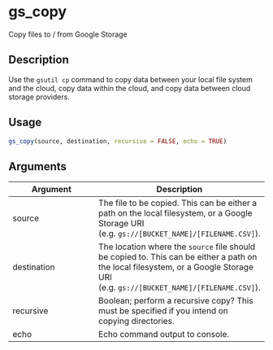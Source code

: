 # gs_copy


Copy files to / from Google Storage




## Description

Use the ``gsutil cp`` command to copy data between your local file system and
the cloud, copy data within the cloud, and copy data between cloud storage
providers.





## Usage
```r
gs_copy(source, destination, recursive = FALSE, echo = TRUE)
```




## Arguments


Argument      |Description
------------- |----------------
source | The file to be copied. This can be either a path on the local filesystem, or a Google Storage URI (e.g. ``gs://[BUCKET_NAME]/[FILENAME.CSV]``).
destination | The location where the ``source`` file should be copied to. This can be either a path on the local filesystem, or a Google Storage URI (e.g. ``gs://[BUCKET_NAME]/[FILENAME.CSV]``).
recursive | Boolean; perform a recursive copy? This must be specified if you intend on copying directories.
echo | Echo command output to console.






